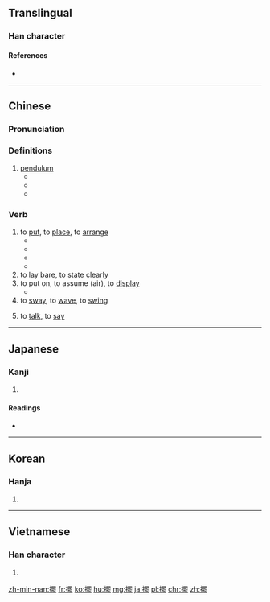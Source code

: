 {{also|摆}}
==Translingual==

===Han character===
{{Han char|rn=64|rad=手|as=15|sn=18|four=56011|canj=QWLP|ids=⿰扌罷}}

====References====
* {{Han ref|kx=0461.190|dkj=12910|dj=0810.190|hdz=31980.090|uh=64FA|ud=25850|bh=C25C|bd=49756}}

----

==Chinese==
{{zh-forms|s=摆}}

===Pronunciation===
{{zh-pron
|m=bǎi
|c=baai2
|h=pfs=pái/pài
|mn=pái/páiⁿ
|w=2pa
|ma=y
|mc=y
|oc=y
|cat=v,n
}}

===Definitions===
{{zh-hanzi}}

# [[pendulum]]
#* {{zh-usex|鐘擺|pendulum}}
#* {{zh-usex|擺鐘|pendulum clock}}
#* {{zh-usex|單擺|simple pendulum}}

===Verb===
{{zh-verb}}

# to [[put]], to [[place]], to [[arrange]]
#* {{zh-usex|我們 要 為 會議 '''擺''' 好 椅子{zi}。|We will need to '''set out''' chairs for the meeting.}}
#* {{zh-usex|在 一 張 桌子{zi} 上 '''擺''' 著[着]{zhe} 一 盤 棋。|There was a game of chess on a table.}}
#* {{zh-usex|她 把 拖鞋 整齊 地{de} '''擺''' 在 床下。|She '''put''' the slippers under the bed neatly.}}
#* {{zh-usex|許多 嚴峻 的 挑戰 還 '''擺''' 在 眼前。|Many serious challenges still '''lie''' ahead.}}
# to lay bare, to state clearly
# to put on, to assume (air), to [[display]]
#* {{zh-usex|她 '''擺''' 了 一 個 優美 的 姿勢。|She '''adopted''' an elegant pose.}}
# to [[sway]], to [[wave]], to [[swing]]
# {{cx|regional|lang=zh}} to [[talk]], to [[say]]

{{zh-cat|Beginning}}

----

==Japanese==

===Kanji===
{{ja-kanji|grade=|rs=手15}}

# {{defn|lang=ja|sort=手15}}

====Readings====
* {{ja-readings|on=[[はい]] (hai)|kun=[[ひらく]] (hiraku)}}

----

==Korean==

===Hanja===
{{ko-hanja|hangeul=파|eumhun=|mr=p'a|y=pha}}

# {{defn|lang=ko|sort=手15}}

----

==Vietnamese==

===Han character===
{{vi-readings|rs=手15|hanviet=[[bẫy]], [[bài]], [[bãi]]}}

# {{defn|lang=vi|sort=手15}}

[[zh-min-nan:擺]]
[[fr:擺]]
[[ko:擺]]
[[hu:擺]]
[[mg:擺]]
[[ja:擺]]
[[pl:擺]]
[[chr:擺]]
[[zh:擺]]